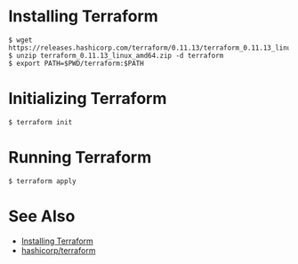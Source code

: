 = Installing Terraform =

<pre>
$ wget https://releases.hashicorp.com/terraform/0.11.13/terraform_0.11.13_linux_amd64.zip
$ unzip terraform_0.11.13_linux_amd64.zip -d terraform
$ export PATH=$PWD/terraform:$PATH
</pre>

= Initializing Terraform =

<pre>
$ terraform init
</pre>

= Running Terraform =

<pre>
$ terraform apply
</pre>

= See Also =

* [https://learn.hashicorp.com/terraform/getting-started/install.html Installing Terraform]
* [https://github.com/hashicorp/terraform hashicorp/terraform]